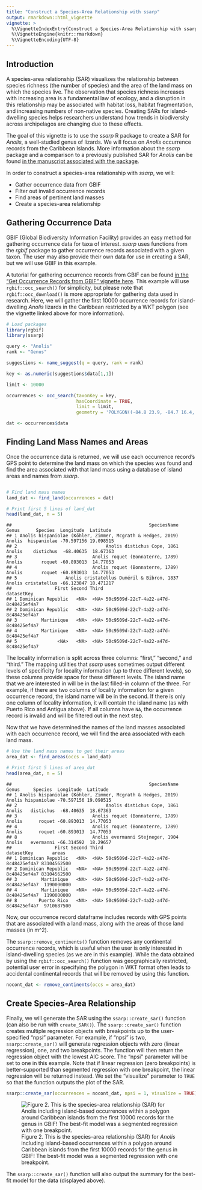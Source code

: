 ```yaml
---
title: "Construct a Species-Area Relationship with ssarp"
output: rmarkdown::html_vignette
vignette: >
  %\VignetteIndexEntry{Construct a Species-Area Relationship with ssarp}
  %\VignetteEngine{knitr::rmarkdown}
  %\VignetteEncoding{UTF-8}
---
```




## Introduction
A species-area relationship (SAR) visualizes the relationship between species richness (the number of species) and the area of the land mass on which the species live. The observation that species richness increases with increasing area is a fundamental law of ecology, and a disruption in this relationship may be associated with habitat loss, habitat fragmentation, and increasing numbers of non-native species. Creating SARs for island-dwelling species helps researchers understand how trends in biodiversity across archipelagos are changing due to these effects.

The goal of this vignette is to use the *ssarp* R package to create a SAR for *Anolis*, a well-studied genus of lizards. We will focus on *Anolis* occurrence records from the Caribbean Islands. More information about the *ssarp* package and a comparison to a previously published SAR for *Anolis* can be found [in the manuscript associated with the package](https://www.biorxiv.org/content/10.1101/2024.12.31.630948v1).

In order to construct a species-area relationship with *ssarp*, we will:

* Gather occurrence data from GBIF
* Filter out invalid occurrence records 
* Find areas of pertinent land masses
* Create a species-area relationship

## Gathering Occurrence Data
GBIF (Global Biodiversity Information Facility) provides an easy method for gathering occurrence data for taxa of interest. *ssarp* uses functions from the *rgbif* package to gather occurrence records associated with a given taxon. The user may also provide their own data for use in creating a SAR, but we will use GBIF in this example.

A tutorial for gathering occurrence records from GBIF can be found [in the "Get Occurrence Records from GBIF" vignette here](https://kmartinet.github.io/ssarp/articles/Get_Data.html). This example will use `rgbif::occ_search()` for simplicity, but please note that `rgbif::occ_download()` is more appropriate for gathering data used in research. Here, we will gather the first 10000 occurrence records for island-dwelling *Anolis* lizards in the Caribbean restricted by a WKT polygon (see the vignette linked above for more information).


``` r
# Load packages
library(rgbif)
library(ssarp)

query <- "Anolis"
rank <- "Genus"

suggestions <- name_suggest(q = query, rank = rank)

key <- as.numeric(suggestions$data[1,1])

limit <- 10000

occurrences <- occ_search(taxonKey = key, 
                          hasCoordinate = TRUE, 
                          limit = limit,
                          geometry = 'POLYGON((-84.8 23.9, -84.7 16.4, -65.2 13.9, -63.1 11.0, -56.9 15.5, -60.5 21.9, -79.3 27.8, -79.8 24.8, -84.8 23.9))')

dat <- occurrences$data
```

## Finding Land Mass Names and Areas
Once the occurrence data is returned, we will use each occurrence record’s GPS point to determine the land mass on which the species was found and find the area associated with that land mass using a database of island areas and names from *ssarp*.


``` r

# Find land mass names
land_dat <- find_land(occurrences = dat)

# Print first 5 lines of land_dat
head(land_dat, n = 5)
```

```
##                                                   SpeciesName  Genus      Species  Longitude  Latitude
## 1 Anolis hispaniolae (Köhler, Zimmer, Mcgrath & Hedges, 2019) Anolis  hispaniolae -70.597156 19.098515
## 2                                 Anolis distichus Cope, 1861 Anolis    distichus  -68.40635  18.67363
## 3                            Anolis roquet (Bonnaterre, 1789) Anolis       roquet -60.893013  14.77053
## 4                            Anolis roquet (Bonnaterre, 1789) Anolis       roquet -60.893013  14.77053
## 5                  Anolis cristatellus Duméril & Bibron, 1837 Anolis cristatellus -66.123847 18.471217
##                First Second Third                           datasetKey
## 1 Dominican Republic   <NA>  <NA> 50c9509d-22c7-4a22-a47d-8c48425ef4a7
## 2 Dominican Republic   <NA>  <NA> 50c9509d-22c7-4a22-a47d-8c48425ef4a7
## 3         Martinique   <NA>  <NA> 50c9509d-22c7-4a22-a47d-8c48425ef4a7
## 4         Martinique   <NA>  <NA> 50c9509d-22c7-4a22-a47d-8c48425ef4a7
## 5               <NA>   <NA>  <NA> 50c9509d-22c7-4a22-a47d-8c48425ef4a7
```

The locality information is split across three columns: "first," "second," and "third." The mapping utilities that *ssarp* uses sometimes output different levels of specificity for locality information (up to three different levels), so these columns provide space for these different levels. The island name that we are interested in will be in the last filled-in column of the three. For example, if there are two columns of locality information for a given occurrence record, the island name will be in the second. If there is only one column of locality information, it will contain the island name (as with Puerto Rico and Antigua above). If all columns have `NA`, the occurrence record is invalid and will be filtered out in the next step.

Now that we have determined the names of the land masses associated with each occurrence record, we will find the area associated with each land mass.


``` r
# Use the land mass names to get their areas
area_dat <- find_areas(occs = land_dat)

# Print first 5 lines of area_dat
head(area_dat, n = 5)
```

```
##                                                   SpeciesName  Genus     Species  Longitude  Latitude
## 1 Anolis hispaniolae (Köhler, Zimmer, Mcgrath & Hedges, 2019) Anolis hispaniolae -70.597156 19.098515
## 2                                 Anolis distichus Cope, 1861 Anolis   distichus  -68.40635  18.67363
## 3                            Anolis roquet (Bonnaterre, 1789) Anolis      roquet -60.893013  14.77053
## 4                            Anolis roquet (Bonnaterre, 1789) Anolis      roquet -60.893013  14.77053
## 8                            Anolis evermanni Stejneger, 1904 Anolis   evermanni -66.314592  18.29657
##                First Second Third                           datasetKey       areas
## 1 Dominican Republic   <NA>  <NA> 50c9509d-22c7-4a22-a47d-8c48425ef4a7 83104562500
## 2 Dominican Republic   <NA>  <NA> 50c9509d-22c7-4a22-a47d-8c48425ef4a7 83104562500
## 3         Martinique   <NA>  <NA> 50c9509d-22c7-4a22-a47d-8c48425ef4a7  1190000000
## 4         Martinique   <NA>  <NA> 50c9509d-22c7-4a22-a47d-8c48425ef4a7  1190000000
## 8        Puerto Rico   <NA>  <NA> 50c9509d-22c7-4a22-a47d-8c48425ef4a7  9710687500
```
Now, our occurrence record dataframe includes records with GPS points that are associated with a land mass, along with the areas of those land masses (in m^2).

The `ssarp::remove_continents()` function removes any continental occurrence records, which is useful when the user is only interested in island-dwelling species (as we are in this example). While the data obtained by using the `rgbif::occ_search()` function was geographically restricted, potential user error in specifying the polygon in WKT format often leads to accidental continental records that will be removed by using this function.


``` r
nocont_dat <- remove_continents(occs = area_dat)
```

## Create Species-Area Relationship
Finally, we will generate the SAR using the `ssarp::create_sar()` function (can also be run with `create_SAR()`). The `ssarp::create_sar()` function creates multiple regression objects with breakpoints up to the user-specified “npsi” parameter. For example, if “npsi” is two, `ssarp::create_sar()` will generate regression objects with zero (linear regression), one, and two breakpoints. The function will then return the regression object with the lowest AIC score. The “npsi” parameter will be set to one in this example. Note that if linear regression (zero breakpoints) is better-supported than segmented regression with one breakpoint, the linear regression will be returned instead. We set the "visualize" parameter to `TRUE` so that the function outputs the plot of the SAR.


``` r
ssarp::create_sar(occurrences = nocont_dat, npsi = 1, visualize = TRUE)
```

![Figure 2. This is the species-area relationship (SAR) for *Anolis* including island-based occurrences within a polygon around Caribbean islands from the first 10000 records for the genus in GBIF! The best-fit model was a segmented regression with one breakpoint.](anolis_SAR-1.png)


The `ssarp::create_sar()` function will also output the summary for the best-fit model for the data (displayed above).
